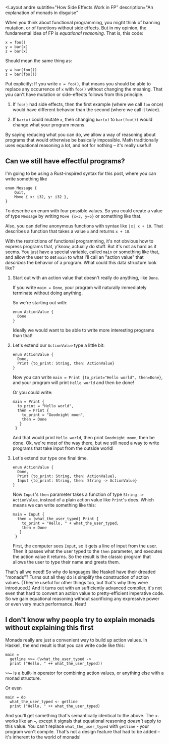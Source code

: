<Layout
  andre
  subtitle="How Side Effects Work in FP"
  description="An explanation of monads in disguise"
>

When you think about functional programming, you might think of banning mutation, or of functions without side effects. But in my opinion, the fundamental idea of FP is _equational reasoning_. That is, this code:

```js-nolines
x = foo()
y = bar(x)
z = bar(x)
```

Should mean the same thing as:

```js-nolines
y = bar(foo())
z = bar(foo())
```

Put explicitly: If you write `x = foo()`, that means you should be able to replace any occurrence of `x` with `foo()` without changing the meaning. That you can't have mutation or side-effects follows from this principle.

1. If `foo()` had side effects, then the first example (where we call `foo` once) would have different behavior than the second (where we call it twice).

2. If `bar(x)` could mutate `x`, then changing `bar(x)` to `bar(foo())` would change what your program means.

By saying reducing what you can do, we allow a way of reasoning about programs that would otherwise be basically impossible. Math traditionally uses equational reasoning a lot, and not for nothing – it's really useful!

## Can we still have effectful programs?

<Minisection>

I'm going to be using a Rust-inspired syntax for this post, where you can write something like

```js-nolines
enum Message {
    Quit,
    Move { x: i32, y: i32 },
}
```

To describe an enum with four possible values. So you could create a value of type `Message` by writing `Move {x=3, y=5}` or something like that.

Also, you can define anonymous functions with syntax like `|x| x + 10`. That describes a function that takes a value `x` and returns `x + 10`.

</Minisection>

With the restrictions of functional programming, it's not obvious how to express programs that, y'know, actually do stuff. But it's not as hard as it seems. You just have a special variable, called `main` or something like that, and allow the user to set `main` to what I'll call an "action value" that _describes_ the behavior of a program. What could this data structure look like?

1. Start out with an action value that doesn't really do anything, like `Done`.

   If you write `main = Done`, your program will naturally immediately terminate without doing anything.

   So we're starting out with:

   ```js-nolines
   enum ActionValue {
     Done
   }
   ```

   Ideally we would want to be able to write more interesting programs than that!

2. Let's extend our `ActionValue` type a little bit:

   ```js-nolines
   enum ActionValue {
     Done,
     Print {to_print: String, then: ActionValue}
   }
   ```

   Now you can write `main = Print {to_print="Hello world", then=Done}`, and your program will print `Hello world` and then be done!

   Or you could write:

   ```js-nolines
   main = Print {
     to_print = "Hello world",
     then = Print {
       to_print = "Goodnight moon",
       then = Done
      }
    }
   ```

   And that would print `Hello world`, then print `Goodnight moon`, then be done. Ok, we're most of the way there, but we still need a way to write programs that take input from the outside world!

3. Let's extend our type one final time.

   ```js-nolines
   enum ActionValue {
     Done,
     Print {to_print: String, then: ActionValue},
     Input {to_print: String, then: String -> ActionValue}
   }
   ```

   Now `Input`'s `then` parameter takes a function of type `String -> ActionValue`, instead of a plain action value like `Print`'s does. Which means we can write something like this:

   ```js-nolines
   main = Input {
     then = |what_the_user_typed| Print {
       to_print = "Hello, " + what_the_user_typed,
       then = Done
      }
    }
   ```

   First, the computer sees `Input`, so it gets a line of input from the user. Then it passes what the user typed to the `then` parameter, and executes the action value it returns. So the result is the classic program that allows the user to type their name and greets them.

That's all we need! So why do languages like Haskell have their dreaded "monads"? Turns out all they do is simplify the construction of action values. (They're useful for other things too, but that's why they were introduced.) And it turns out with an sufficiently advanced compiler, it's not even that hard to convert an action value to pretty-efficient imperative code. So we gain equational reasoning without sacrificing any expressive power or even very much performance. Neat!

## I don't know why people try to explain monads without explaining this first

Monads really are just a convenient way to build up action values. In Haskell, the end result is that you can write code like this:

```haskell-nolines
main =
  getline >>= (\what_the_user_typed ->
  print ("Hello, " ++ what_the_user_typed))
```

<Minisection>

`>>=` is a built-in operator for combining action values, or anything else with a monad structure.

</Minisection>

Or even

```haskell-nolines
main = do
  what_the_user_typed <- getline
  print ("Hello, " ++ what_the_user_typed)
```

And you'll get something that's semantically identical to the above. The `<-` works like an `=`, except it signals that equational reasoning _doesn't_ apply to this value. You can't replace `what_the_user_typed` with `getline` - your program won't compile. That's not a design feature that had to be added – it's inherent to the world of monads!

</Layout>
